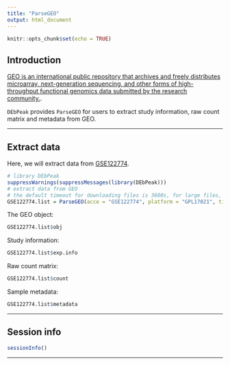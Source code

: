 ```yaml
---
title: "ParseGEO"
output: html_document
---
```


```r
knitr::opts_chunk$set(echo = TRUE)
```

## Introduction
[GEO is an international public repository that archives and freely distributes microarray, next-generation sequencing, and other forms of high-throughput functional genomics data submitted by the research community.](https://www.ncbi.nlm.nih.gov/geo/info/overview.html). 

`DEbPeak` provides `ParseGEO` for users to extract study information, raw count matrix and metadata from GEO.

<hr />

## Extract data
Here, we will extract data from [GSE122774](https://www.ncbi.nlm.nih.gov/geo/query/acc.cgi?acc=GSE122774).

```r
# library DEbPeak
suppressWarnings(suppressMessages(library(DEbPeak)))
# extract data from GEO
# the default timeout for downloading files is 3600s, for large files, you'd better increase the value
GSE122774.list = ParseGEO(acce = "GSE122774", platform = "GPL17021", timeout = 3600)
```

The GEO object:
```r
GSE122774.list$obj
```

Study information:
```r
GSE122774.list$exp.info
```

Raw count matrix:
```r
GSE122774.list$count
```

Sample metadata:
```r
GSE122774.list$metadata
```

<hr />

## Session info
```r
sessionInfo()
```

<hr />



